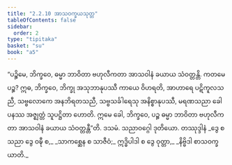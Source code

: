 ```yaml
---
title: "2.2.10 အာသဝက္ခယသုတ္တ"
tableOfContents: false
sidebar:
  order: 2
type: "tipitaka"
basket: "su"
book: "a5"
---
```



<DynamicBreadcrumb />

<Division number="70" book="a5">

<Paragraph number="423" book="a5">
“ပဉ္စိမေ, ဘိက္ခဝေ, ဓမ္မာ ဘာဝိတာ ဗဟုလီကတာ အာသဝါနံ ခယာယ သံဝတ္တန္တိ. ကတမေ ပဉ္စ? ဣဓ, ဘိက္ခဝေ, ဘိက္ခု အသုဘာနုပဿီ ကာယေ ဝိဟရတိ, အာဟာရေ ပဋိကူလသညီ, သဗ္ဗလောကေ အနဘိရတသညီ, သဗ္ဗသင်္ခါရေသု အနိစ္စာနုပဿီ, မရဏသညာ ခေါ ပနဿ အဇ္ဈတ္တံ သူပဋ္ဌိတာ ဟောတိ. ဣမေ ခေါ, ဘိက္ခဝေ, ပဉ္စ ဓမ္မာ ဘာဝိတာ ဗဟုလီကတာ အာသဝါနံ ခယာယ သံဝတ္တန္တီ”တိ.

</Paragraph>
</Division>

<Paragraph number="424" type="center" book="a5">
ဒသမံ.



</Paragraph>

<Paragraph number="425" type="center" book="a5">
သညာဝဂ္ဂေါ ဒုတိယော.



</Paragraph>

<Paragraph number="426" type="center" book="a5">
တဿုဒ္ဒါနံ


</Paragraph>

<Paragraph number="427" type="verses" book="a5">
_ဒွေ စ သညာ ဒွေ ဝဍ္ဎီ စ,_  
_သာကစ္ဆေန စ သာဇီဝံ;_  
ဣဒ္ဓိပါဒါ စ ဒွေ ဝုတ္တာ,_  
_နိဗ္ဗိဒါ စာသဝက္ခယာတိ._
</Paragraph>
